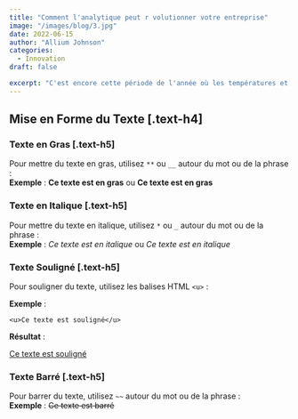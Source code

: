 ```yaml
---
title: "Comment l'analytique peut r volutionner votre entreprise"
image: "/images/blog/3.jpg"
date: 2022-06-15
author: "Allium Johnson"
categories:
  - Innovation
draft: false

excerpt: "C'est encore cette période de l'année où les températures et les factures d'électricité augmentent"
---
```


## Mise en Forme du Texte [.text-h4]

### Texte en Gras [.text-h5]

Pour mettre du texte en gras, utilisez `**` ou `__` autour du mot ou de la phrase :  
**Exemple** : **Ce texte est en gras** ou **Ce texte est en gras**

### Texte en Italique [.text-h5]

Pour mettre du texte en italique, utilisez `*` ou `_` autour du mot ou de la phrase :  
**Exemple** : _Ce texte est en italique_ ou _Ce texte est en italique_

### Texte Souligné [.text-h5]

Pour souligner du texte, utilisez les balises HTML `<u>` :

**Exemple** :

`<u>Ce texte est souligné</u>`

**Résultat** :

<u>Ce texte est souligné</u>

### Texte Barré [.text-h5]

Pour barrer du texte, utilisez `~~` autour du mot ou de la phrase :  
**Exemple** : ~~Ce texte est barré~~
